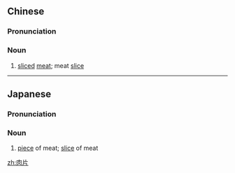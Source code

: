 ==Chinese==
{{zh-forms}}

===Pronunciation===
{{zh-pron
|m=ròupiàn
|cat=n
}}

===Noun===
{{zh-noun}}

# [[sliced]] [[meat]]; meat [[slice]]

----

==Japanese==
{{ja-kanjitab|yomi=o|にく|へん}}

===Pronunciation===
{{ja-pron|にくへん|y=o}}

===Noun===
{{ja-noun|にくへん}}

# [[piece]] of meat; [[slice]] of meat

[[zh:肉片]]